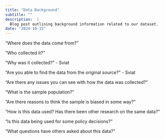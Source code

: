 ```yaml
---
title: "Data Background"
subtitle: ""
description:  |
  Blog post outlining background information related to our dataset.
date: "2024-10-15"
---
```


"Where does the data come from?"

"Who collected it?"

"Why was it collected?" - Sviat

"Are you able to find the data from the original source?" - Sviat

"Are there any issues you can see with how the data was collected?"

"What is the sample population?"

"Are there reasons to think the sample is biased in some way?"

"How is this data used? Has there been other research on the same data?"

"Is this data being used for some policy decisions?"

"What questions have others asked about this data?"
